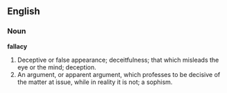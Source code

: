 ==English==

===Noun===

'''fallacy'''

#Deceptive or false appearance; deceitfulness; that which misleads the eye or the mind; deception.
#An argument, or apparent argument, which professes to be decisive of the matter at issue, while in reality it is not; a sophism.